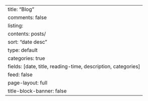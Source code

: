 ---
title: "Blog"
comments: false
listing:
  contents: posts/
  sort: "date desc"
  type: default
  categories: true
  fields: [date, title, reading-time, description, categories]
  feed: false
page-layout: full
title-block-banner: false
---